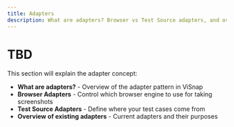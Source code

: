 ```yaml
---
title: Adapters
description: What are adapters? Browser vs Test Source adapters, and overview of existing adapters
---
```


# TBD

This section will explain the adapter concept:

- **What are adapters?** - Overview of the adapter pattern in ViSnap
- **Browser Adapters** - Control which browser engine to use for taking screenshots
- **Test Source Adapters** - Define where your test cases come from
- **Overview of existing adapters** - Current adapters and their purposes
